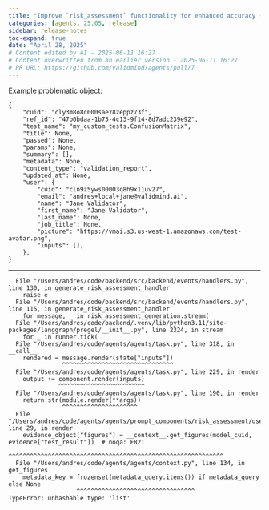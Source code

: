 ```yaml
---
title: "Improve `risk_assessment` functionality for enhanced accuracy (#7)"
categories: [agents, 25.05, release]
sidebar: release-notes
toc-expand: true
date: "April 28, 2025"
# Content edited by AI - 2025-06-11 16:27
# Content overwritten from an earlier version - 2025-06-11 16:27
# PR URL: https://github.com/validmind/agents/pull/7
---
```


Example problematic object:

```
{
    "cuid": "cly3m8o8c000sae78zeppz73f",
    "ref_id": "47b0bdaa-1b75-4c13-9f14-8d7adc239e92",
    "test_name": "my_custom_tests.ConfusionMatrix",
    "title": None,
    "passed": None,
    "params": None,
    "summary": [],
    "metadata": None,
    "content_type": "validation_report",
    "updated_at": None,
    "user": {
        "cuid": "cln9z5yws00003q8h9x11uv27",
        "email": "andres+local+jane@validmind.ai",
        "name": "Jane Validator",
        "first_name": "Jane Validator",
        "last_name": None,
        "job_title": None,
        "picture": "https://vmai.s3.us-west-1.amazonaws.com/test-avatar.png",
        "inputs": [],
    },
}
```

---

```
  File "/Users/andres/code/backend/src/backend/events/handlers.py", line 130, in generate_risk_assessment_handler
    raise e
  File "/Users/andres/code/backend/src/backend/events/handlers.py", line 115, in generate_risk_assessment_handler
    for message, _ in risk_assessment_generation.stream(
  File "/Users/andres/code/backend/.venv/lib/python3.11/site-packages/langgraph/pregel/__init__.py", line 2324, in stream
    for _ in runner.tick(
  File "/Users/andres/code/agents/agents/task.py", line 318, in __call__
    rendered = message.render(state["inputs"])
               ^^^^^^^^^^^^^^^^^^^^^^^^^^^^^^^
  File "/Users/andres/code/agents/agents/task.py", line 229, in render
    output += component.render(inputs)
              ^^^^^^^^^^^^^^^^^^^^^^^^
  File "/Users/andres/code/agents/agents/task.py", line 190, in render
    return str(module.render(**args))
               ^^^^^^^^^^^^^^^^^^^^^
  File "/Users/andres/code/agents/agents/prompt_components/risk_assessment/user/__init__.py", line 29, in render
    evidence_object["figures"] = __context__.get_figures(model_cuid, evidence["test_result"])  # noqa: F821
                                 ^^^^^^^^^^^^^^^^^^^^^^^^^^^^^^^^^^^^^^^^^^^^^^^^^^^^^^^^^^^^
  File "/Users/andres/code/agents/agents/context.py", line 134, in get_figures
    metadata_key = frozenset(metadata_query.items()) if metadata_query else None
                   ^^^^^^^^^^^^^^^^^^^^^^^^^^^^^^^^^
TypeError: unhashable type: 'list'
```

<!--- VALIDATION SUMMARY
Content Type: title
Validation Status: CHECK
Attempts: 7
Last Validation: 2025-06-11 16:20:21
Reedit Available: Yes
--->
